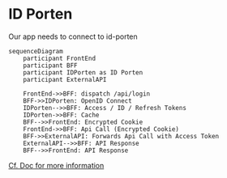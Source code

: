 # ID Porten

Our app needs to connect to id-porten

```mermaid
sequenceDiagram
    participant FrontEnd
    participant BFF
    participant IDPorten as ID Porten
    participant ExternalAPI

    FrontEnd->>BFF: dispatch /api/login
    BFF->>IDPorten: OpenID Connect
    IDPorten-->>BFF: Access / ID / Refresh Tokens
    IDPorten->>BFF: Cache
    BFF-->>FrontEnd: Encrypted Cookie
    FrontEnd->>BFF: Api Call (Encrypted Cookie)
    BFF->>ExternalAPI: Forwards Api Call with Access Token
    ExternalAPI-->>BFF: API Response
    BFF-->>FrontEnd: API Response
```

<a href='https://docs.digdir.no/docs/idporten/oidc/oidc_func_clientreg.html#metadata-for-klienter-som-konsumerer-apier'>Cf. Doc for more information</a>


